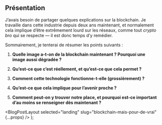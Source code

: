 
## Présentation

J’avais besoin de partager quelques explications sur la blockchain. Je travaille dans cette industrie depuis deux ans maintenant, et normalement cela implique d’être extrêmement lourd sur les réseaux, comme tout _crypto bro_ qui se respecte — il est donc temps d’y remédier.

Sommairement, je tenterai de résumer les points suivants :

1.  **Quelle image a-t-on de la blockchain maintenant ? Pourquoi une image aussi dégradée ?**

2.  **Qu’est-ce que c’est réellement, et qu’est-ce que cela permet ?**

3.  **Comment cette technologie fonctionne-t-elle (grossièrement) ?**

4.  **Qu’est-ce que cela implique pour l’avenir proche ?**

5.  **Comment peut-on y trouver notre place, et pourquoi est-ce important d’au moins se renseigner dès maintenant ?**

  <BlogPostLayout selected="landing" slug="blockchain-mais-pour-de-vrai" {...props} />
);
